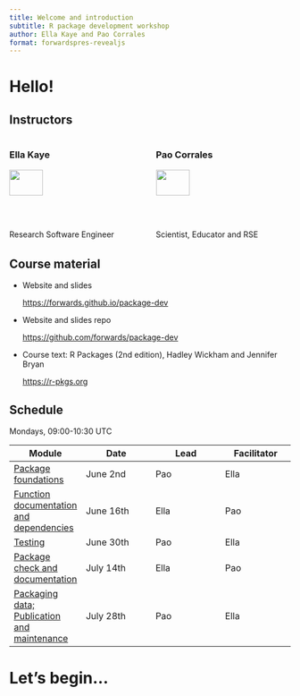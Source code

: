 ```yaml
---
title: Welcome and introduction
subtitle: R package development workshop
author: Ella Kaye and Pao Corrales
format: forwardspres-revealjs
---
```


# Hello! {.inverse .center-h}

## Instructors

:::: {.columns}

::: {.column width="50%"}
### Ella Kaye

![](../images/instructors/ellakaye.jpeg){width=50%}

:::{.smaller80}
Research Software Engineer 

University of Warwick

<https://ellakaye.co.uk>
:::
:::

::: {.column width="50%"}
### Pao Corrales

![](../images/instructors/paocorrales.png){width=50%}

:::{.smaller80}
Scientist, Educator and RSE

21st Century Weather Centre

<https://paocorrales.github.io/>
:::

:::

::::


## Course material

- Website and slides 
  
  <https://forwards.github.io/package-dev>
  
- Website and slides repo

  <https://github.com/forwards/package-dev>
  
- Course text: R Packages (2nd edition), Hadley Wickham and Jennifer Bryan

  <https://r-pkgs.org>
  
## Schedule

Mondays, 09:00-10:30 UTC

| Module | Date | Lead | Facilitator |
|----|----|----|----|
| [Package foundations](../modules/01-package-foundations/index.qmd) | June 2nd | Pao | Ella |
| [Function documentation and dependencies](../modules/02-documentation/index.qmd) | June 16th | Ella | Pao |
| [Testing](../modules/03-testing/index.qmd) | June 30th | Pao | Ella |
| [Package check and documentation](../modules/04-check-package-documentation/index.qmd) | July 14th | Ella | Pao |
| [Packaging data; Publication and maintenance](../modules/05-data-publication-maintenance/index.qmd) | July 28th | Pao | Ella |


# Let's begin... {.inverse .center-h}


